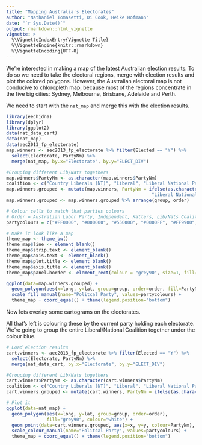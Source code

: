 ```yaml
---
title: "Mapping Australia's Electorates"
author: "Nathaniel Tomasetti, Di Cook, Heike Hofmann"
date: "`r Sys.Date()`"
output: rmarkdown::html_vignette
vignette: >
  %\VignetteIndexEntry{Vignette Title}
  %\VignetteEngine{knitr::rmarkdown}
  %\VignetteEncoding{UTF-8}
---
```


We're interested in making a map of the latest Australian election results. To do so we need to take the electoral regions, merge with election results and plot the colored polygons. However, the Australian electoral map is not conducive to chloropleth map, because most of the regions concentrate in the five big cities: Sydney, Melbourne, Brisbane, Adelaide and Perth.  

We need to start with the `nat_map` and merge this with the election results.

```r
library(eechidna)
library(dplyr)
library(ggplot2)
data(nat_data_cart)
data(nat_map)
data(aec2013_fp_electorate)
map.winners <- aec2013_fp_electorate %>% filter(Elected == "Y") %>% 
  select(Electorate, PartyNm) %>% 
  merge(nat_map, by.x="Electorate", by.y="ELECT_DIV")

#Grouping different Lib/Nats togethers
map.winners$PartyNm <- as.character(map.winners$PartyNm)
coalition <- c("Country Liberals (NT)", "Liberal", "Liberal National Party of Queensland", "The Nationals")
map.winners.grouped <- mutate(map.winners, PartyNm = ifelse(as.character(PartyNm) %in% coalition,
                                                      "Liberal National Coalition", PartyNm))
map.winners.grouped <- map.winners.grouped %>% arrange(group, order)

# Colour cells to match that parties colours
# Order = Australian Labor Party, Independent, Katters, Lib/Nats Coalition, Palmer, The Greens
partycolours = c("#FF0000", "#000000", "#550000", "#0000FF", "#FF9900", "#00FF00")

# Make it look like a map
theme_map <- theme_bw()
theme_map$line <- element_blank()
theme_map$strip.text <- element_blank()
theme_map$axis.text <- element_blank()
theme_map$plot.title <- element_blank()
theme_map$axis.title <- element_blank()
theme_map$panel.border <- element_rect(colour = "grey90", size=1, fill=NA)
```


```r
ggplot(data=map.winners.grouped) + 
  geom_polygon(aes(x=long, y=lat, group=group, order=order, fill=PartyNm)) +
  scale_fill_manual(name="Politcal Party", values=partycolours) +
  theme_map + coord_equal() + theme(legend.position="bottom")
```

Now lets overlay some cartograms on the electorates. 

All that's left is colouring these by the current party holding each electorate.
We're going to group the entire Liberal/National Coalition together under the colour blue.

```r
# Load election results
cart.winners <- aec2013_fp_electorate %>% filter(Elected == "Y") %>% 
  select(Electorate, PartyNm) %>% 
  merge(nat_data_cart, by.x="Electorate", by.y="ELECT_DIV")

#Grouping different Lib/Nats togethers
cart.winners$PartyNm <- as.character(cart.winners$PartyNm)
coalition <- c("Country Liberals (NT)", "Liberal", "Liberal National Party of Queensland", "The Nationals")
cart.winners.grouped <- mutate(cart.winners, PartyNm = ifelse(as.character(PartyNm) %in% coalition, "Liberal National Coalition", PartyNm))

# Plot it
ggplot(data=nat_map) +
  geom_polygon(aes(x=long, y=lat, group=group, order=order),
               fill="grey90", colour="white") +
  geom_point(data=cart.winners.grouped, aes(x=x, y=y, colour=PartyNm), size=2, alpha=0.8) +
  scale_colour_manual(name="Politcal Party", values=partycolours) +
  theme_map + coord_equal() + theme(legend.position="bottom")

```

